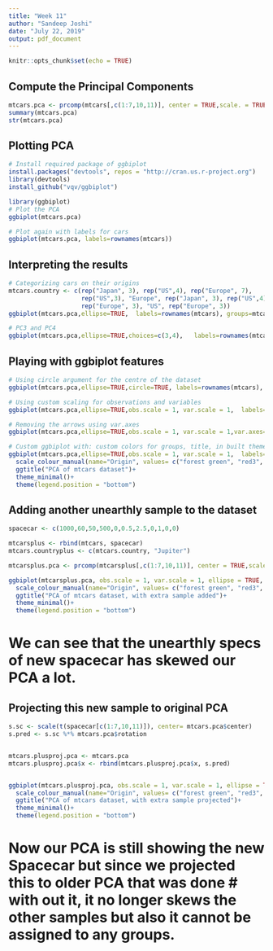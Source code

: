 ```yaml
---
title: "Week 11"
author: "Sandeep Joshi"
date: "July 22, 2019"
output: pdf_document
---
```


```r
knitr::opts_chunk$set(echo = TRUE)
```

## Compute the Principal Components
```r
mtcars.pca <- prcomp(mtcars[,c(1:7,10,11)], center = TRUE,scale. = TRUE)
summary(mtcars.pca)
str(mtcars.pca)
```

## Plotting PCA
```r
# Install required package of ggbiplot
install.packages("devtools", repos = "http://cran.us.r-project.org")
library(devtools)
install_github("vqv/ggbiplot")

library(ggbiplot)
# Plot the PCA
ggbiplot(mtcars.pca)

# Plot again with labels for cars
ggbiplot(mtcars.pca, labels=rownames(mtcars))
```

## Interpreting the results
```r
# Categorizing cars on their origins
mtcars.country <- c(rep("Japan", 3), rep("US",4), rep("Europe", 7),
                    rep("US",3), "Europe", rep("Japan", 3), rep("US",4), 
                    rep("Europe", 3), "US", rep("Europe", 3))
ggbiplot(mtcars.pca,ellipse=TRUE,  labels=rownames(mtcars), groups=mtcars.country)

# PC3 and PC4
ggbiplot(mtcars.pca,ellipse=TRUE,choices=c(3,4),   labels=rownames(mtcars), groups=mtcars.country)
```

## Playing with ggbiplot features
```r
# Using circle argument for the centre of the dataset
ggbiplot(mtcars.pca,ellipse=TRUE,circle=TRUE, labels=rownames(mtcars), groups=mtcars.country)

# Using custom scaling for observations and variables
ggbiplot(mtcars.pca,ellipse=TRUE,obs.scale = 1, var.scale = 1,  labels=rownames(mtcars), groups=mtcars.country)

# Removing the arrows using var.axes
ggbiplot(mtcars.pca,ellipse=TRUE,obs.scale = 1, var.scale = 1,var.axes=FALSE,   labels=rownames(mtcars), groups=mtcars.country)

# Custom ggbiplot with: custom colors for groups, title, in built theme and repositioning legend.
ggbiplot(mtcars.pca,ellipse=TRUE,obs.scale = 1, var.scale = 1,  labels=rownames(mtcars), groups=mtcars.country) +
  scale_colour_manual(name="Origin", values= c("forest green", "red3", "dark blue"))+
  ggtitle("PCA of mtcars dataset")+
  theme_minimal()+
  theme(legend.position = "bottom")
```

## Adding another unearthly sample to the dataset
```r
spacecar <- c(1000,60,50,500,0,0.5,2.5,0,1,0,0)

mtcarsplus <- rbind(mtcars, spacecar)
mtcars.countryplus <- c(mtcars.country, "Jupiter")

mtcarsplus.pca <- prcomp(mtcarsplus[,c(1:7,10,11)], center = TRUE,scale. = TRUE)

ggbiplot(mtcarsplus.pca, obs.scale = 1, var.scale = 1, ellipse = TRUE, circle = FALSE, var.axes=TRUE, labels=c(rownames(mtcars), "spacecar"), groups=mtcars.countryplus)+
  scale_colour_manual(name="Origin", values= c("forest green", "red3", "violet", "dark blue"))+
  ggtitle("PCA of mtcars dataset, with extra sample added")+
  theme_minimal()+
  theme(legend.position = "bottom")
```
# We can see that the unearthly specs of new spacecar has skewed our PCA a lot.

## Projecting this new sample to original PCA
```r
s.sc <- scale(t(spacecar[c(1:7,10,11)]), center= mtcars.pca$center)
s.pred <- s.sc %*% mtcars.pca$rotation


mtcars.plusproj.pca <- mtcars.pca
mtcars.plusproj.pca$x <- rbind(mtcars.plusproj.pca$x, s.pred)


ggbiplot(mtcars.plusproj.pca, obs.scale = 1, var.scale = 1, ellipse = TRUE, circle = FALSE, var.axes=TRUE, labels=c(rownames(mtcars), "spacecar"), groups=mtcars.countryplus)+
  scale_colour_manual(name="Origin", values= c("forest green", "red3", "violet", "dark blue"))+
  ggtitle("PCA of mtcars dataset, with extra sample projected")+
  theme_minimal()+
  theme(legend.position = "bottom")
```
# Now our PCA is still showing the new Spacecar but since we projected this to older PCA that was done # with out it, it no longer skews the other samples but also it cannot be assigned to any groups.









